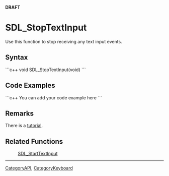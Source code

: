 <!-- pragma section-numbers off -->
<!-- pragma disable-camelcase -->
'''DRAFT'''

= SDL_StopTextInput =
Use this function to stop receiving any text input events.


== Syntax ==
```c++
void SDL_StopTextInput(void)
```

== Code Examples ==
```c++
You can add your code example here
```

== Remarks ==
There is a [[Tutorials/TextInput|tutorial]].

== Related Functions ==
:[[SDL_StartTextInput]]

----
[[CategoryAPI]], [[CategoryKeyboard]]
